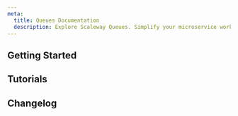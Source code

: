 ```yaml
---
meta:
  title: Queues Documentation
  description: Explore Scaleway Queues. Simplify your microservice workflows with scalable, reliable, and cost-effective message handling solutions.
---
```


<ProductHeader
   productName="Queues"
   productLogo="sqs"
   description="Transfer messages between microservices and platforms with Scaleway Queues, facilitating the development of highly scalable, reliable, distributed applications."
   url="/queues/quickstart/"
   label="Queues Quickstart"
/>

## Getting Started

<Grid>
    <SummaryCard
        title="Quickstart"
        icon="rocket"
        description="Learn how to start using Queues"
        label="View Quickstart"
        url="/queues/quickstart/"
    />
    <SummaryCard
        title="Concepts"
        icon="info"
        description="Core concepts that give you a better understanding of Scaleway Queues."
        label="View Concepts"
        url="/queues/concepts/"
    />
    <SummaryCard
        title="How-tos"
        icon="help-circle-outline"
        description="Check our guides to creating and configuring your queues"
        label="View How-tos"
        url="/queues/how-to/"
    />
        <SummaryCard
        title="Additional Content"
        icon="book-open-outline"
        description="Take a deeper dive into Scaleway Queues"
        label="View Additional Content"
        url="/queues/reference-content/"
    />
</Grid>


## Tutorials

<Grid>
    <Card
        title="Create a serverless webpage-scraping architecture, with Scaleway Queues, Serverless Functions and Managed Database."
        url="/tutorials/create-serverless-scraping/"
        label="Read more"
    />
</Grid>


<ClickableBanner
    productLogo="cli"
    title="Queues API"
    description="Manage Queues using the Scaleway APIs."
    url="https://www.scaleway.com/en/developers/api/messaging-and-queuing/sqs-api/"
    label="Go to Scaleway Queues API"
/>

## Changelog

<ChangelogList
    productName="messaging-and-queuing"
    numberOfChanges={3}
/>

